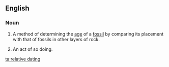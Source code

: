 ==English==

===Noun===
{{en-noun|head=[[relative]] [[dating]]}}

# {{label|en|uncountable}} A method of determining the [[age]] of a [[fossil]] by comparing its placement with that of fossils in other layers of rock.
# {{label|en|countable}} An act of so doing.

[[ta:relative dating]]